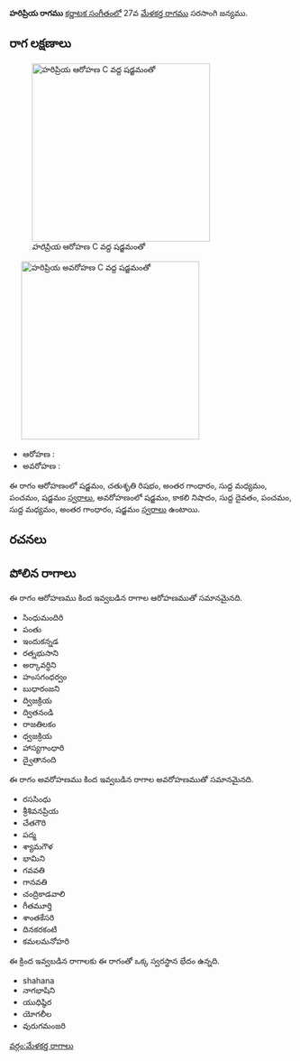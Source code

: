 {{Infobox ragam
	| name          	= హరిప్రియ
	| synonym	    	= 
	| mela          	= 
	| chakra        	= 
	| janaka        	= 
	| type          	= ఔడవ-షడవ
	| arohanam      	= {{svaraC|S|R2|G3|M1|P|S'}} 
	| avarohanam    	= {{svaraC|S'|N3|D1|P|M1|G3|S}}
	| jeeva         	=
	| chhaya        	=
	| nyasa         	=
	| vishesha      	= 
	| equivalent  		= 
}}
{{కర్ణాటక సంగీత రాగాలు}}
'''హరిప్రియ రాగము''' [[కర్ణాటక సంగీతం]]లో 27వ [[మేళకర్త రాగము]] సరసాంగి జన్యము. 


==రాగ లక్షణాలు==
[[Image:haripriya_ar_kb2wiki.png|thumb|right|316px|''హరిప్రియ'' ఆరోహణ C వద్ద షడ్జమంతో]]
	[[Image:haripriya_av_kb2wiki.png|thumb|right|316px|''హరిప్రియ'' అవరోహణ C వద్ద షడ్జమంతో]]

* ఆరోహణ : {{svaraC|S|R2|G3|M1|P|S'}} 
* అవరోహణ : {{svaraC|S'|N3|D1|P|M1|G3|S}}

ఈ రాగం ఆరోహణంలో షడ్జమం, చతుశృతి రిషభం, అంతర గాంధారం, సుద్ద మధ్యమం, పంచమం, షడ్జమం [[స్వరాలు]], అవరోహణంలో షడ్జమం, కాకలి  నిషాదం, సుద్ద దైవతం, పంచమం, సుద్ద మధ్యమం, అంతర గాంధారం, షడ్జమం [[స్వరాలు]] ఉంటాయి.

==రచనలు==



==పోలిన రాగాలు==
ఈ రాగం ఆరోహణము కింద ఇవ్వబడిన రాగాల ఆరోహణముతో సమానమైనది.
* సింధుమందిరి
* పంతు
* ఇందుకన్నడ
* రత్నభుసాని
* అర్కావర్ధిని
* హంసగంధర్వం
* బుధారంజని
* ద్విజక్రియ
* ద్వితనండి
* రాజతిలకం
* ధ్వజక్రియ
* హాస్యగాంధారి
* ద్వైతానంది

ఈ రాగం అవరోహణము కింద ఇవ్వబడిన రాగాల అవరోహణముతో సమానమైనది.
* రససింధు
* శ్రీశివనప్రియ
* చేతగౌరి
* పద్మ
* శ్యామగౌళ
* భామిని
*  గవవతి
* గానవతి
* చంద్రికాడవాలి
* గీతమూర్తి
* శాంతకేసరి
* దినకరకంటి
* కమలమనోహరి

ఈ క్రింద ఇవ్వబడిన రాగాలకు ఈ రాగంతో ఒక్క స్వరస్థాన భేదం ఉన్నది.
* shahana
* నాగభాషిని
* యుధిష్ఠిర
* యోగలీల
* వురుగమంజరి



[[వర్గం:మేళకర్త రాగాలు]]